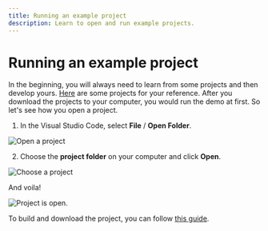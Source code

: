 ```yaml
---
title: Running an example project
description: Learn to open and run example projects.
---
```


# Running an example project

In the beginning, you will always need to learn from some projects and then develop yours. [Here](https://github.com/madmachineio/MadExamples) are some projects for your reference. After you download the projects to your computer, you would run the demo at first. So let's see how you open a project.

1. In the Visual Studio Code, select **File** / **Open Folder**.

![Open a project](./img/open.png)

2. Choose the **project folder** on your computer and click **Open**.

![Choose a project](./img/selectProject.png)

And voila!

![Project is open.](./img/project.png)

To build and download the project, you can follow [this guide](../getting-started/download).